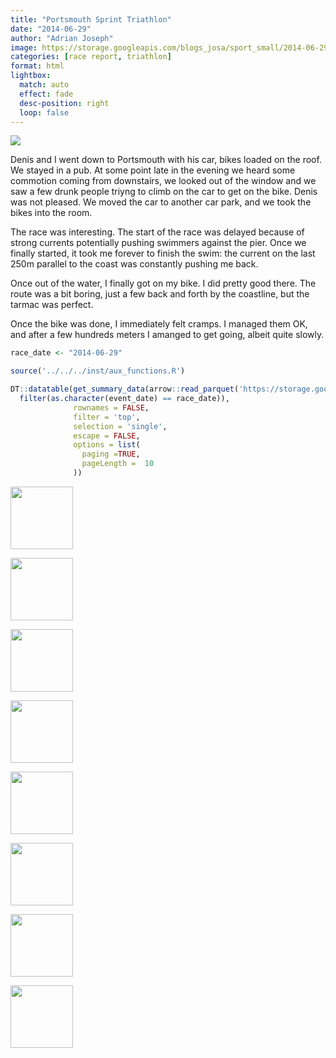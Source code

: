 ```yaml
---
title: "Portsmouth Sprint Triathlon"
date: "2014-06-29"
author: "Adrian Joseph"
image: https://storage.googleapis.com/blogs_josa/sport_small/2014-06-29_PORTSMOUTH_SPRINT_TRIATHLON/img/00.png
categories: [race report, triathlon]
format: html
lightbox:
  match: auto
  effect: fade
  desc-position: right
  loop: false
---
```

![](https://storage.googleapis.com/blogs_josa/sport_small/2014-06-29_PORTSMOUTH_SPRINT_TRIATHLON/img/00.png)

Denis and I went down to Portsmouth with his car, bikes loaded on the roof. We stayed in a pub. At some point late in the evening we heard some commotion coming from downstairs, we looked out of the window and we saw a few drunk people triyng to climb on the car to get on the bike. Denis was not pleased. We moved the car to another car park, and we took the bikes into the room.

The race was interesting. The start of the race was delayed because of strong currents potentially pushing swimmers against the pier. Once we finally started, it took me forever to finish the swim: the current on the last 250m parallel to the coast was constantly pushing me back.

Once out of the water, I finally got on my bike. I did pretty good there. The route was a bit boring, just a few back and forth by the coastline, but the tarmac was perfect.

Once the bike was done, I immediately felt cramps. I managed them OK, and after a few hundreds meters I amanged to get going, albeit quite slowly. 

```r
race_date <- "2014-06-29"

source('../../../inst/aux_functions.R')

DT::datatable(get_summary_data(arrow::read_parquet('https://storage.googleapis.com/blogs_josa/sport/parquets/main_dataset.parquet') |>
  filter(as.character(event_date) == race_date)),
              rownames = FALSE,
              filter = 'top',
              selection = 'single',
              escape = FALSE,
              options = list(
                paging =TRUE,
                pageLength =  10
              ))
```




::: {layout-ncol=4}
![](https://storage.googleapis.com/blogs_josa/sport_small/2014-06-29_PORTSMOUTH_SPRINT_TRIATHLON/img/00.png){ width="100" group="hi" }

![](https://storage.googleapis.com/blogs_josa/sport_small/2014-06-29_PORTSMOUTH_SPRINT_TRIATHLON/img/01.png){ width="100" group="hi" }

![](https://storage.googleapis.com/blogs_josa/sport_small/2014-06-29_PORTSMOUTH_SPRINT_TRIATHLON/img/01a.png){ width="100" group="hi" }

![](https://storage.googleapis.com/blogs_josa/sport_small/2014-06-29_PORTSMOUTH_SPRINT_TRIATHLON/img/01b.png){ width="100" group="hi" }

![](https://storage.googleapis.com/blogs_josa/sport_small/2014-06-29_PORTSMOUTH_SPRINT_TRIATHLON/img/02.jpg){ width="100" group="hi" }

![](https://storage.googleapis.com/blogs_josa/sport_small/2014-06-29_PORTSMOUTH_SPRINT_TRIATHLON/img/03.jpg){ width="100" group="hi" }

![](https://storage.googleapis.com/blogs_josa/sport_small/2014-06-29_PORTSMOUTH_SPRINT_TRIATHLON/img/04.jpg){ width="100" group="hi" }

![](https://storage.googleapis.com/blogs_josa/sport_small/2014-06-29_PORTSMOUTH_SPRINT_TRIATHLON/img/05.jpg){ width="100" group="hi" }


:::
